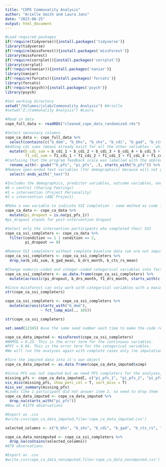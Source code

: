 ```yaml
---
title: "COPE Commonality Analysis"
author: "Arielle Smith and Laura Jans"
date: "2023-08-25"
output: html_document
---
```


```r
#Load required packages
if(!require(tidyverse)){install.packages('tidyverse')}
library(tidyverse)
if(!require(missForest)){install.packages('missForest')}
library(missForest)
if(!require(corrplot)){install.packages('corrplot')}
library(corrplot)
if(!require(naniar)){install.packages('naniar')}
library(naniar)
if(!require(forcats)){install.packages('forcats')}
library(forcats)
if(!require(psych)){install.packages('psych')}
library(psych)

#Set working directory
setwd("/Volumes/jslab/Commonality Analysis") #Arielle
#setwd("Z:/Commonality Analysis") #Laura

#Read in data
cope_full_data <- readRDS("cleaned_cope_data_randomized.rds")
```

```r
#Select necessary columns
cope_ca_data <- cope_full_data %>% 
  select(contains(c("b_dem", "b_bhs", "b_shs", "b_cdi", "b_gad", "b_cts_rs","b_drs_month", "b_pfs", "pi_bhs", "pi_shs", "f1_bhs", "f1_shs", "f1_cdi", "f1_gad", "f1_cts_rs", "f1_drs_month", "condition"))) %>%
#Adding cdi sums (means already exist for all the other variables - which is what we need for our analyses!)
  mutate(b_cdi_sum = b_cdi_1 + b_cdi_2 + b_cdi_3 + b_cdi_4 + b_cdi_5 + b_cdi_6 + b_cdi_7 + b_cdi_8 + b_cdi_9 + b_cdi_10 + b_cdi_11 + b_cdi_12, 
         f1_cdi_sum = f1_cdi_1 + f1_cdi_2 + f1_cdi_3 + f1_cdi_4 + f1_cdi_5 + f1_cdi_6 + f1_cdi_7 + f1_cdi_8 + f1_cdi_9 + f1_cdi_10 + f1_cdi_11 + f1_cdi_12) %>% 
#Confusing that the program feedback scale was labelled with the abbreviation for baseline rather than post-intervention, so changing it
  rename_with(~ gsub("^b_pfs", "pi_pfs", .), starts_with("b_pfs")) %>% 
#Remove open-ended text variables (for demographics) because will not give missForest meaningful info
  select(-ends_with("_text"))

#Includes the demographics, predictor variables, outcome variables, and the condition. Condition is just labeled 0, 1, and 2, but looking at the COPE baseline survey flow and parent study code, have gathered that:
#0 = control (Sharing Feelings)
#1 = intervention (Project Personality)
#2 = intervention (ABC Project)

#Make a new variable to indicate SSI completion - same method as code from parent project:
cope_ca_data <- cope_ca_data %>% 
  mutate(pi_dropout = is.na(pi_pfs_1))
#pi_dropout stands for post-intervention dropout

#Select only the intervention participants who completed their SSI
cope_ca_ssi_completers <- cope_ca_data %>% 
  filter(condition == 1 | condition == 2,
         pi_dropout == 0)

#Remove SSI completers without complete baseline data (we are not imputing these variables)
cope_ca_ssi_completers <- cope_ca_ssi_completers %>%
  drop_na(b_cdi_sum, b_gad_mean, b_drs_month, b_cts_rs_mean)

#Change numeric-coded and integer-coded categorical variables into factors and make cope_ca_ssi_completers a data.frame for missForest to work
cope_ca_ssi_completers <- as.data.frame(cope_ca_ssi_completers) %>% 
  mutate(across(c(pi_dropout, b_drs_month, f1_drs_month, starts_with(c("b_dem_gender", "b_dem_sex", "b_dem_rom", "b_dem_race"))), factor))

#Since missForest can only work with categorical variables with a maximum of 53 levels, need to lump together factors. Decided to lump those with less than 10 responses.
str(cope_ca_ssi_completers)

cope_ca_ssi_completers <- cope_ca_ssi_completers %>%
  mutate(across(starts_with("b_dem"),
                ~ fct_lump_min(., 10)))

str(cope_ca_ssi_completers)
```

```r
set.seed(12345) #use the same seed number each time to make the code reproducible (the seed number is just the starting point used in the generation of a sequence of random numbers in the random forest)

cope_ca_data_imputed <- missForest(cope_ca_ssi_completers)
#NRMSE = 0.25. This is the error term for the continuous variables.
#PFC = 0.04. This is the error term for the categorical variables.
#We will run the analyses again with complete cases only (no imputation) as a robustness check to make sure there isn't a huge difference in results.
```

```r
#Turn the imputed data into it's own object
cope_ca_data_imputed <- as.data.frame(cope_ca_data_imputed$ximp)

#Since PFS was not imputed but we need PFS completers for the analyses, look for people who skipped one or more PFS item
missing_pfs <- cope_ca_data_imputed[, c("pi_pfs_1", "pi_pfs_2", "pi_pfs_3", "pi_pfs_4", "pi_pfs_5", "pi_pfs_6", "pi_pfs_7")]
vis_miss(missing_pfs, show_perc_col = T, sort_miss = T)
miss_var_summary(missing_pfs)
#Looks like 1 participant did not answer item 2, so need to drop them
cope_ca_data_imputed <- cope_ca_data_imputed %>%
  drop_na(starts_with("pi_pfs"))
#Now at #1379 observations

#Export as .csv
#write.csv(cope_ca_data_imputed,file='cope_ca_data_imputed.csv')
```

```r
selected_columns <- c("b_bhs", "b_shs", "b_cdi", "b_gad", "b_cts_rs", "b_drs_month", "pi_pfs", "pi_bhs", "pi_shs", "f1_bhs", "f1_shs", "f1_cdi", "f1_gad", "f1_cts_rs", "f1_drs_month")

cope_ca_data_nonimputed <- cope_ca_ssi_completers %>%
  drop_na(contains(selected_columns))
#879 observations

#Export as .csv
#write.csv(cope_ca_data_nonimputed,file='cope_ca_data_nonimputed.csv')
```

